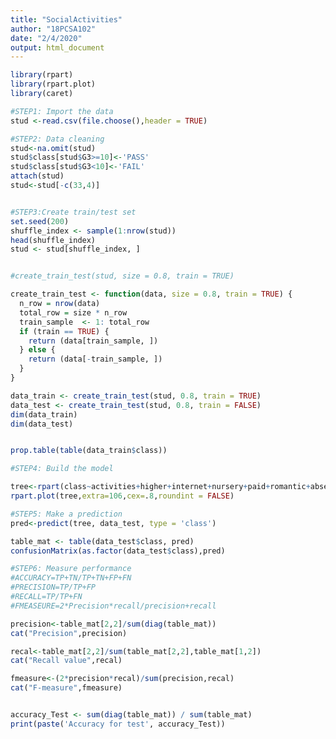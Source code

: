 ---
title: "SocialActivities"
author: "18PCSA102"
date: "2/4/2020"
output: html_document
---


```{r}
library(rpart)
library(rpart.plot)
library(caret)

#STEP1: Import the data
stud <-read.csv(file.choose(),header = TRUE)

#STEP2: Data cleaning
stud<-na.omit(stud)
stud$class[stud$G3>=10]<-'PASS'
stud$class[stud$G3<10]<-'FAIL'
attach(stud)
stud<-stud[-c(33,4)]


#STEP3:Create train/test set
set.seed(200)
shuffle_index <- sample(1:nrow(stud))
head(shuffle_index)
stud <- stud[shuffle_index, ]


#create_train_test(stud, size = 0.8, train = TRUE)

create_train_test <- function(data, size = 0.8, train = TRUE) {
  n_row = nrow(data)
  total_row = size * n_row
  train_sample  <- 1: total_row
  if (train == TRUE) {
    return (data[train_sample, ])
  } else {
    return (data[-train_sample, ])
  }
}

data_train <- create_train_test(stud, 0.8, train = TRUE)
data_test <- create_train_test(stud, 0.8, train = FALSE)
dim(data_train)
dim(data_test)


prop.table(table(data_train$class))

#STEP4: Build the model

tree<-rpart(class~activities+higher+internet+nursery+paid+romantic+absences+health+freetime+goout+Dalc+Walc, data=data_train, method='class')
rpart.plot(tree,extra=106,cex=.8,roundint = FALSE)

#STEP5: Make a prediction
pred<-predict(tree, data_test, type = 'class')

table_mat <- table(data_test$class, pred)
confusionMatrix(as.factor(data_test$class),pred)

#STEP6: Measure performance
#ACCURACY=TP+TN/TP+TN+FP+FN
#PRECISION=TP/TP+FP
#RECALL=TP/TP+FN
#FMEASEURE=2*Precision*recall/precision+recall

precision<-table_mat[2,2]/sum(diag(table_mat))
cat("Precision",precision)

recal<-table_mat[2,2]/sum(table_mat[2,2],table_mat[1,2])
cat("Recall value",recal)

fmeasure<-(2*precision*recal)/sum(precision,recal)
cat("F-measure",fmeasure)


accuracy_Test <- sum(diag(table_mat)) / sum(table_mat)
print(paste('Accuracy for test', accuracy_Test))



```

